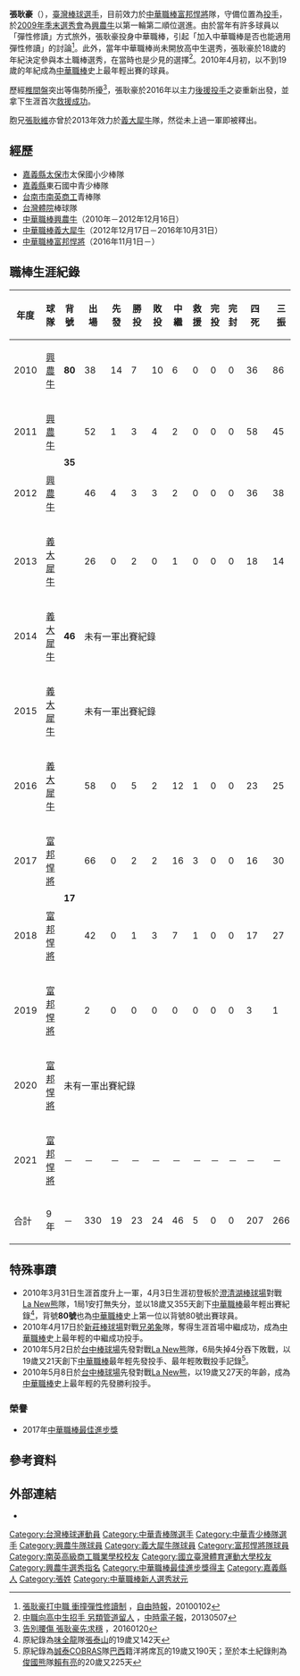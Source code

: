 {{Infobox CPBL player|
|name=張耿豪|
|image=|
|width=300|
|position=投手|
|team=富邦悍將|
|number=17|
|bats=右|
|throws=右|
|birthdate={{birth_date_and_age|1991|4|11|mf=y}}|
|birthplace={{TWN}}[[嘉義縣|嘉義縣]]|
|debutdate=4月3日
|debutyear=2010年
|debutteam=興農牛
|statyear=2019年球季
|stat1label=勝投—敗投
|stat1value=23－24
|stat2label=中繼－救援
|stat2value=46－5
|stat3label=三振—四壞
|stat3value=266－175
|stat4label=防禦率
|stat4value=4.50
|teams=<nowiki></nowiki> 
*[[興農牛|興農牛]]（2010年－2012年12月16日）
*[[義大犀牛|義大犀牛]]（2012年12月17日－2016年10月31日）
*[[富邦悍將|富邦悍將]]（2016年11月1日－）
|awards=<nowiki></nowiki>
*2017年[[中華職棒最佳進步獎|中華職棒最佳進步獎]]|
}}

'''張耿豪'''（{{bd|1991年|4月11日|CatIdx=張}}），[[臺灣|臺灣]][[棒球|棒球]][[运动员|選手]]，目前效力於[[中華職棒|中華職棒]][[富邦悍將|富邦悍將]]隊，守備位置為[[投手|投手]]，於[[中華職棒歷年選秀會#職棒二十一年（2010年）|2009年季末選秀會]]為[[興農牛|興農牛]]以第一輪第二順位選進。由於當年有許多球員以「彈性修讀」方式旅外，張耿豪投身中華職棒，引起「加入中華職棒是否也能適用彈性修讀」的討論<ref>[http://sports.ltn.com.tw/news/paper/363127 張耿豪打中職 衝撞彈性修讀制] {{Wayback|url=http://sports.ltn.com.tw/news/paper/363127 |date=20160819184856 }}，[[自由時報|自由時報]]，20100102</ref>。此外，當年中華職棒尚未開放高中生選秀，張耿豪於18歲的年紀決定參與本土職棒選秀，在當時也是少見的選擇<ref>[http://www.chinatimes.com/realtimenews/20130507001735-260407 中職向高中生招手 另類管道留人] {{Wayback|url=http://www.chinatimes.com/realtimenews/20130507001735-260407 |date=20160822105748 }}，[[中時電子報|中時電子報]]，20130507</ref>。2010年4月初，以不到19歲的年紀成為[[中華職棒|中華職棒]]史上最年輕出賽的球員。

歷經[[椎間盤|椎間盤]]突出等傷勢所擾<ref>[http://sports.ltn.com.tw/news/paper/950686 告別腰傷 張耿豪先求穩] {{Wayback|url=http://sports.ltn.com.tw/news/paper/950686 |date=20160819193351 }}，20160120</ref>，張耿豪於2016年以主力[[後援投手|後援投手]]之姿重新出發，並拿下生涯首次[[救援成功|救援成功]]。

胞兄[[張耿維|張耿維]]亦曾於2013年效力於[[義大犀牛|義大犀牛]]隊，然從未上過一軍即被釋出。

==經歷==
*[[嘉義縣|嘉義縣]][[太保市|太保市]]太保國小少棒隊
*[[嘉義縣|嘉義縣]]東石國中青少棒隊
*[[臺南市私立南英高級商工職業學校|台南市南英商工]]青棒隊
*[[國立臺灣體育運動大學|台灣體院]]棒球隊
*[[中華職棒|中華職棒]][[興農牛|興農牛]]（2010年－2012年12月16日）
*[[中華職棒|中華職棒]][[義大犀牛|義大犀牛]]（2012年12月17日－2016年10月31日）
*[[中華職棒|中華職棒]][[富邦悍將|富邦悍將]]（2016年11月1日－）

==職棒生涯紀錄==
{| class="wikitable" width="1000px"
|- align="center"
!年度!!球隊!!背號!!出場!!先發!!勝投!!敗投!!中繼!!救援!!完投!!完封!!四死!!三振!!責失!!投球局數!!自責分率!!被上壘率
|- align="center"
|2010||[[興農牛|興農牛]]||'''80'''||38||14||7||10||6||0||0||0||36||86||44||115.0||3.44||1.17
|- align="center"
|2011||[[興農牛|興農牛]]||rowspan=2|'''35'''||52||1||3||4||2||0||0||0||58||45||43||93.2||4.13||1.58
|- align="center"
|2012||[[興農牛|興農牛]]||46||4||3||3||2||0||0||0||36||38||41||62.2||5.89||1.77
|- align="center"
|2013||[[義大犀牛|義大犀牛]]||rowspan=3|'''46'''||26||0||2||0||1||0||0||0||18||14||21||36.2||5.16||1.80
|- align="center"
|2014||[[義大犀牛|義大犀牛]]|| colspan="14" |未有一軍出賽紀錄
|- align="center"
|2015||[[義大犀牛|義大犀牛]]|| colspan="14" |未有一軍出賽紀錄
|- align="center"
|2016||[[義大犀牛|義大犀牛]]||rowspan=4|'''17'''||58||0||5||2||12||1||0||0||23||25||31||42.0||6.64||1.71
|- align=center
|2017||[[富邦悍將|富邦悍將]]||66||0||2||2||16||3||0||0||16||30||17||54.2||2.80||1.28
|- align=center
|2018||[[富邦悍將|富邦悍將]]||42||0||1||3||7||1||0||0||17||27||21||36.1||5.20||1.65
|- align=center
|2019||[[富邦悍將|富邦悍將]]||2||0||0||0||0||0||0||0||3||1||3||1.1||20.25||4.50
|- align=center
|2020||[[富邦悍將|富邦悍將]]|| colspan="15" |未有一軍出賽紀錄
|- align="center"
|2021||[[富邦悍將|富邦悍將]]||－||－||－||－||－||－||－||－||－||－||－||－||－||－
|- style="background:#00AEAE;color:white" align="center"
|合計||9年||－||330||19||23||24||46||5||0||0||207||266||221||442.1||4.50||1.51
|}

==特殊事蹟==
*2010年3月31日生涯首度升上一軍，4月3日生涯初登板於[[澄清湖棒球場|澄清湖棒球場]]對戰[[La_New熊|La New熊]]隊，1局1安打無失分，並以18歲又355天創下[[中華職棒|中華職棒]]最年輕出賽紀錄<ref>原紀錄為[[味全龍|味全龍]]隊[[張泰山|張泰山]]的19歲又142天</ref>，背號'''80號'''也為[[中華職棒|中華職棒]]史上第一位以背號80號出賽球員。
*2010年4月17日於[[新莊棒球場|新莊棒球場]]對戰[[兄弟象|兄弟象]]隊，奪得生涯首場中繼成功，成為[[中華職棒|中華職棒]]史上最年輕的中繼成功投手。
*2010年5月2日於[[台中棒球場|台中棒球場]]先發對戰[[La_New熊|La New熊]]隊，6局失掉4分吞下敗戰，以19歲又21天創下[[中華職棒|中華職棒]]最年輕先發投手、最年輕敗戰投手記錄<ref>原紀錄為[[誠泰COBRAS|誠泰COBRAS]]隊[[巴西|巴西]]籍洋將席瓦的19歲又190天；至於本土紀錄則為[[俊國熊|俊國熊]]隊[[賴有亮|賴有亮]]的20歲又225天</ref>。
*2010年5月8日於[[台中棒球場|台中棒球場]]先發對戰[[La_New熊|La New熊]]，以19歲又27天的年齡，成為[[中華職棒|中華職棒]]史上最年輕的先發勝利投手。
===榮譽===
*2017年[[中華職棒最佳進步獎|中華職棒最佳進步獎]]
== 參考資料 ==
{{reflist}}
==外部連結==
{{台灣棒球維基館}}
{{中華職棒球員資料|id=H401|name=張耿豪}}
*{{facebook|KengHao17}}
{{start box}}
{{s-awards}}
{{s-before|[[林克謙|林克謙]]}}
{{s-title|[[中華職棒新人選秀狀元|中華職棒新人選秀狀元]]|2010年}}
{{s-after|[[陳鏞基|陳鏞基]]}}
{{s-before|[[郭勝安|郭勝安]]}}
{{s-title|[[中華職棒最佳進步獎|中華職棒最佳進步獎]]|2017年}}
{{s-after|[[郭永維|郭永維]]}}
{{end box}}
{{義大犀牛2016年中華職棒總冠軍}}
{{中華職棒新人選秀狀元}}
{{中華職棒最佳進步獎}}
{{2008年第二十三屆IBA世界青棒錦標賽中華青棒代表隊}}
{{2009年第八屆亞洲青棒錦標賽中華青棒代表隊}}
{{DEFAULTSORT:Chang Keng Hao}}
[[Category:台灣棒球運動員|Category:台灣棒球運動員]]
[[Category:中華青棒隊選手|Category:中華青棒隊選手]]
[[Category:中華青少棒隊選手|Category:中華青少棒隊選手]]
[[Category:興農牛隊球員|Category:興農牛隊球員]]
[[Category:義大犀牛隊球員|Category:義大犀牛隊球員]]
[[Category:富邦悍將隊球員|Category:富邦悍將隊球員]]
[[Category:南英高級商工職業學校校友|Category:南英高級商工職業學校校友]]
[[Category:國立臺灣體育運動大學校友|Category:國立臺灣體育運動大學校友]]
[[Category:興農牛選秀指名|Category:興農牛選秀指名]]
[[Category:中華職棒最佳進步獎得主|Category:中華職棒最佳進步獎得主]]
[[Category:嘉義縣人|Category:嘉義縣人]]
[[Category:張姓|Category:張姓]]
[[Category:中華職棒新人選秀狀元|Category:中華職棒新人選秀狀元]]